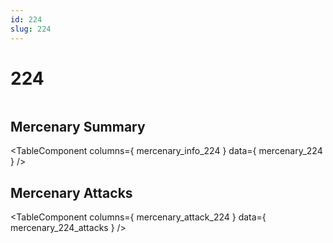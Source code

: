 ```yaml
---
id: 224
slug: 224
---
```



# 224

<div style = {{ display: "flex" }}>
    <Image img={require('@site/static/img/mercenaries/illust/thum_char_view_n_224.jpg')}/>
    
</div>

## Mercenary Summary

<TableComponent
  columns={ mercenary_info_224 }
  data={ mercenary_224 }
/>

## Mercenary Attacks

<TableComponent
  columns={ mercenary_attack_224 }
  data={ mercenary_224_attacks }
/>